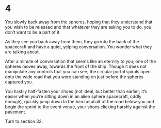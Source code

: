# 4 {#sec-04}

You slowly back away from the spheres, hoping that they understand that you wish to be released and that whatever they are asking you to do, you don’t want to be a part of it.

As they see you back away from them, they go into the back of the spacecraft and have a quiet, yelping conversation. You wonder what they are talking about. 

After a minute of conversation that seems like an eternity to you, one of the spheres moves away, towards the front of the ship. Though it does not manipulate any controls that you can see, the circular portal spirals open onto the wide road that you were standing on just before the spheres captured you. 

You hastily half-fasten your shoes (not ideal, but better than earlier; it’s easier when you’re sitting down in an alien sphere spacecraft, oddly enough), quickly jump down to the hard asphalt of the road below you and begin the sprint to the event venue, your shoes clicking harshly against the pavement.

Turn to section 32.
